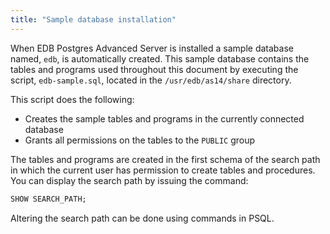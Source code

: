 ```yaml
---
title: "Sample database installation"
---
```


<div id="sample_database_installation" class="registered_link"></div>

When EDB Postgres Advanced Server is installed a sample database named, `edb`, is automatically created. This sample database contains the tables and programs used throughout this document by executing the script, `edb-sample.sql`, located in the `/usr/edb/as14/share` directory.

This script does the following:

-   Creates the sample tables and programs in the currently connected database
-   Grants all permissions on the tables to the `PUBLIC` group

The tables and programs are created in the first schema of the search path in which the current user has permission to create tables and procedures. You can display the search path by issuing the command:

```sql
SHOW SEARCH_PATH;
```

Altering the search path can be done using commands in PSQL.
